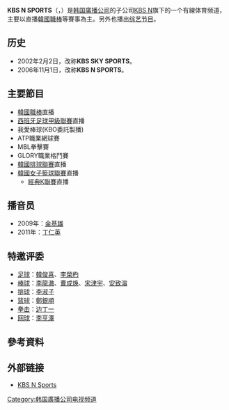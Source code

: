 {{Unreferenced|time=2021-05-28T10:18:15+00:00}}
{{TV channel}}
'''KBS N SPORTS'''（{{lang-ko|'''KBS N 스포츠'''}}，{{lang-zh|KBS N 體育台}}）是[[韩国廣播公司|韩国廣播公司]]的子公司[[KBS_N|KBS N]]旗下的一个有線体育频道，主要以直播[[韓國職棒|韓國職棒]]等賽事為主。另外也播出[[综艺节目|综艺节目]]。

== 历史 ==
* 2002年2月2日，改称'''KBS SKY SPORTS'''。
* 2006年11月1日，改称'''KBS N SPORTS'''。

== 主要節目 ==
* [[韓國職棒|韓國職棒]]直播
* [[西班牙足球甲級聯賽|西班牙足球甲級聯賽]]直播
* 我愛棒球(KBO委託製播)
* ATP職業網球賽
* MBL拳擊賽
* GLORY職業格鬥賽
* [[韓國排球聯賽|韓國排球聯賽]]直播
* [[韓國女子籃球聯賽|韓國女子籃球聯賽]]直播
** [[經典K聯賽|經典K聯賽]]直播

== 播音员 ==
* 2009年：[[金基雄|金基雄]]
* 2011年：[[丁仁英|丁仁英]]

== 特邀评委 ==
* [[足球|足球]]：[[韓俊喜|韓俊喜]]、[[李榮杓|李榮杓]]
* [[棒球|棒球]]：[[李龍澈|李龍澈]]、[[曹成焕|曹成焕]]、[[宋津宇|宋津宇]]、[[安致溶|安致溶]]
* [[排球|排球]]：[[李淑子|李淑子]]
* [[篮球|篮球]]：[[鄭銀順|鄭銀順]]
* [[拳击|拳击]]：[[边丁一|边丁一]]
* [[网球|网球]]：[[李亨澤|李亨澤]]

== 參考資料 ==
{{reflist}}

== 外部链接 ==
* [http://www.kbsn.co.kr/sports KBS N Sports] {{Wayback|url=http://www.kbsn.co.kr/sports |date=20210103133020 }}

{{大韓民國電視頻道}}
{{KBS}}

[[Category:韩国廣播公司电视频道|Category:韩国廣播公司电视频道]]